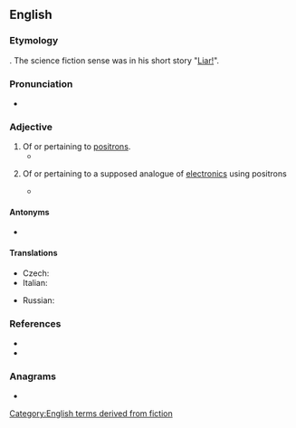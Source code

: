 ==English==

===Etymology===
{{suffix|en|positron|ic}}. The science fiction sense was {{coin|en|nat=American|occ=science fiction author|Isaac Asimov|in=1941|nocap=1}} in his short story "[[wikipedia:Liar! (short story)|Liar!]]".

===Pronunciation===
* {{a|UK}} {{IPA|en|/pɒz.ɪˈtɹɒn.ɪk/}}

===Adjective===
{{wikipedia|positronic brain}}
{{en-adj|-}}

# Of or pertaining to [[positron]]s.
#* {{quote-journal|en|title=Grating Space of Barium-Copper-Stearate Films|date=1 September 1937|journal=Physical Review|passage=The element bombarded should be of high isotopic content, and should not give any other '''positronic''' radioelement whose lifetime is comparable to the one looked for.|volume=52|page=525|author=Clifford Holley and Seymour Bernstein}}
# {{lb|en|science fiction}} Of or pertaining to a supposed analogue of [[electronic]]s using positrons
#* {{quote-journal
|en
|year=1941
|month=May
|first=Isaac
|last=Asimov
|authorlink=Isaac Asimov
|magazine=[[wikipedia:Analog Science Fiction and Fact|Astounding Science-Fiction]]
|title=[[wikipedia:Liar! (short story)|Liar!]]
|volume=27
|issue=3
|page=
|passage=By exact count, there are seventy-five thousand, two hundred and thirty-four operations necessary for the manufacture of a single '''positronic''' brain.
}}

====Antonyms====
* {{l|en|electronic}}

====Translations====
{{trans-top}}
* Czech: {{t|cs|positronový}}
* Italian: {{t+|it|positronico}}
{{trans-mid}}
* Russian: {{t+|ru|позитро́нный}}
{{trans-bottom}}

===References===
* {{R:Brave New Words|page=151}}
* {{R:HDSF|92|positronic adj.}}

===Anagrams===
* {{anagrams|en|a=ciinooprst|inotropics|post-ironic|postironic}}

[[Category:English terms derived from fiction]]